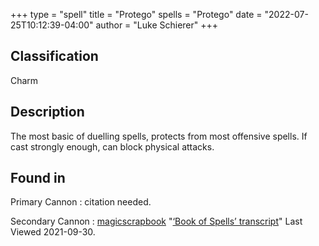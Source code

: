 +++
type = "spell"
title = "Protego"
spells = "Protego"
date = "2022-07-25T10:12:39-04:00"
author = "Luke Schierer"
+++

## Classification

Charm

## Description

The most basic of duelling spells, protects from most offensive spells. If cast strongly enough, can block physical attacks.

## Found in

Primary Cannon
:   citation needed.

Secondary Cannon
:   [magicscrapbook](https://magicscrapbook.tumblr.com/)
    "[‘Book of Spells’ transcript](https://magicscrapbook.tumblr.com/post/162085200042/book-of-spells-transcript)"
    Last Viewed 2021-09-30.

